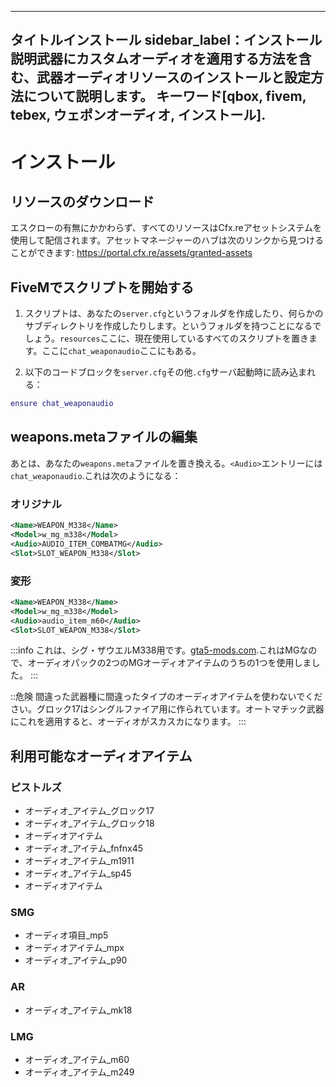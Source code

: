 ***

タイトルインストール
sidebar\_label：インストール
説明武器にカスタムオーディオを適用する方法を含む、武器オーディオリソースのインストールと設定方法について説明します。
キーワード\[qbox, fivem, tebex, ウェポンオーディオ, インストール].
----------------------------------------------

# インストール

## リソースのダウンロード

エスクローの有無にかかわらず、すべてのリソースはCfx.reアセットシステムを使用して配信されます。アセットマネージャーのハブは次のリンクから見つけることができます: https://portal.cfx.re/assets/granted-assets

## FiveMでスクリプトを開始する

1. スクリプトは、あなたの`server.cfg`というフォルダを作成したり、何らかのサブディレクトリを作成したりします。というフォルダを持つことになるでしょう。`resources`ここに、現在使用しているすべてのスクリプトを置きます。ここに`chat_weaponaudio`ここにもある。

2. 以下のコードブロックを`server.cfg`その他`.cfg`サーバ起動時に読み込まれる：

```lua
ensure chat_weaponaudio
```

## weapons.metaファイルの編集

あとは、あなたの`weapons.meta`ファイルを置き換える。`<Audio>`エントリーには`chat_weaponaudio`.これは次のようになる：

### オリジナル

```xml
<Name>WEAPON_M338</Name>
<Model>w_mg_m338</Model>
<Audio>AUDIO_ITEM_COMBATMG</Audio>
<Slot>SLOT_WEAPON_M338</Slot>
```

### 変形

```xml
<Name>WEAPON_M338</Name>
<Model>w_mg_m338</Model>
<Audio>audio_item_m60</Audio>
<Slot>SLOT_WEAPON_M338</Slot>
```

:::info
これは、シグ・ザウエルM338用です。[gta5-mods.com](https://www.gta5-mods.com/weapons/sig-sauer-m338-replace-fivem-animated).これはMGなので、オーディオパックの2つのMGオーディオアイテムのうちの1つを使用しました。
:::

::危険
間違った武器種に間違ったタイプのオーディオアイテムを使わないでください。グロック17はシングルファイア用に作られています。オートマチック武器にこれを適用すると、オーディオがスカスカになります。
:::

## 利用可能なオーディオアイテム

### ピストルズ

* オーディオ\_アイテム\_グロック17
* オーディオ\_アイテム\_グロック18
* オーディオアイテム
* オーディオ\_アイテム\_fnfnx45
* オーディオ\_アイテム\_m1911
* オーディオ\_アイテム\_sp45
* オーディオアイテム

### SMG

* オーディオ項目\_mp5
* オーディオアイテム\_mpx
* オーディオ\_アイテム\_p90

### AR

* オーディオ\_アイテム\_mk18

### LMG

* オーディオ\_アイテム\_m60
* オーディオ\_アイテム\_m249
